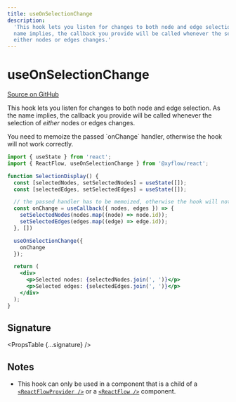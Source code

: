 ```yaml
---
title: useOnSelectionChange
description:
  'This hook lets you listen for changes to both node and edge selection. As the
  name implies, the callback you provide will be called whenever the selection of
  either nodes or edges changes.'
---
```



# useOnSelectionChange

[Source on GitHub](https://github.com/xyflow/xyflow/blob/v11/packages/core/src/hooks/useOnSelectionChange.ts/#L10)

This hook lets you listen for changes to both node and edge selection. As the
name implies, the callback you provide will be called whenever the selection of
_either_ nodes or edges changes.

<Callout type="info">
  You need to memoize the passed `onChange` handler, otherwise the hook will not
  work correctly.
</Callout>

```jsx
import { useState } from 'react';
import { ReactFlow, useOnSelectionChange } from '@xyflow/react';

function SelectionDisplay() {
  const [selectedNodes, setSelectedNodes] = useState([]);
  const [selectedEdges, setSelectedEdges] = useState([]);

  // the passed handler has to be memoized, otherwise the hook will not work correctly
  const onChange = useCallback({ nodes, edges }) => {
    setSelectedNodes(nodes.map((node) => node.id));
    setSelectedEdges(edges.map((edge) => edge.id));
  }, [])

  useOnSelectionChange({
    onChange
  });

  return (
    <div>
      <p>Selected nodes: {selectedNodes.join(', ')}</p>
      <p>Selected edges: {selectedEdges.join(', ')}</p>
    </div>
  );
}
```

## Signature

<PropsTable {...signature} />

## Notes

- This hook can only be used in a component that is a child of a
  [`<ReactFlowProvider />`](/api-reference/react-flow-provider) or a
  [`<ReactFlow />`](/api-reference/react-flow) component.
